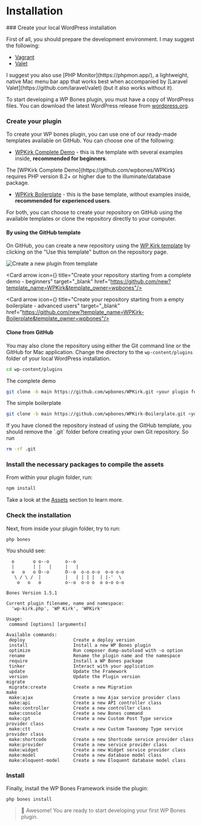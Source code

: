 
# Installation

<Steps>
### Create your local WordPress installation

First of all, you should prepare the development environment. I may suggest the following:

-  [Vagrant](https://github.com/gfazioli/VagrantUbuntu)
-  [Valet](https://laravel.com/docs/10.x/valet)

<Callout type="info" emoji="💡">
I suggest you also use [PHP Monitor](https://phpmon.app/), a lightweight, native Mac menu bar app that works best when accompanied by [Laravel Valet](https://github.com/laravel/valet) (but it also works without it).
</Callout>

To start developing a WP Bones plugin, you must have a copy of WordPress files. You can download the latest WordPress release from [wordpress.org](http://wordpress.org).

### Create your plugin

To create your WP bones plugin, you can use one of our ready-made templates available on GitHub. You can choose one of the following:

-  [WPKirk Complete Demo](https://github.com/wpbones/WPKirk) - this is the template with several examples inside, **recommended for beginners**.

<Callout type="warning">
The [WPKirk Complete Demo](https://github.com/wpbones/WPKirk) requires PHP version 8.2+ or higher due to the illuminate/database package.
</Callout>

-  [WPKirk Boilerplate](https://github.com/wpbones/WPKirk-Boilerplate) - this is the base template, without examples inside, **recommended for experienced users**.

For both, you can choose to create your repository on GitHub using the available templates or clone the repository directly to your computer.

#### By using the GitHub template

On GitHub, you can create a new repository using the [WP Kirk template](https://github.com/wpbones/WPKirk) by clicking on the "Use this template" button on the repository page.

![Create a new plugin from template](./github-template.png)

<Cards num={1}>

<Card arrow icon={<IconBrandGithub />} title="Create your repository starting from a complete demo - beginners" target="\_blank" href="https://github.com/new?template_name=WPKirk&template_owner=wpbones"/>

<Card arrow icon={<IconBrandGithub />} title="Create your repository starting from a empty boilerplate - advanced users" target="\_blank" href="https://github.com/new?template_name=WPKirk-Boilerplate&template_owner=wpbones"/>

</Cards>

#### Clone from GitHub

You may also clone the repository using either the Git command line or the GitHub for Mac application.
Change the directory to the `wp-content/plugins` folder of your local WordPress installation.

```sh copy
cd wp-content/plugins
```

The complete demo

```sh copy
git clone -b main https://github.com/wpbones/WPKirk.git <your plugin folder>
```

The simple boilerplate

```sh copy
git clone -b main https://github.com/wpbones/WPKirk-Boilerplate.git <your plugin folder>
```

<Callout type="warning">
If you have cloned the repository instead of using the GitHub template, you should remove the `.git` folder before creating your own Git repository.
So run

```sh copy
rm -rf .git
```

</Callout>

### Install the necessary packages to compile the assets

From within your plugin folder, run:

```sh npm2yarn
npm install
```

Take a look at the [Assets](assets) section to learn more.

### Check the installation

Next, from inside your plugin folder, try to run:

```shell copy
php bones
```

You should see:

```shell copy
  o       o o--o      o--o
  |       | |   |     |   |
  o   o   o O--o      O--o  o-o o-o  o-o o-o
   \ / \ /  |         |   | | | |  | |-'  \
    o   o   o         o--o  o-o o  o o-o o-o

Bones Version 1.5.1

Current plugin filename, name and namespace:
  'wp-kirk.php', 'WP Kirk', 'WPKirk'

Usage:
 command [options] [arguments]

Available commands:
 deploy                  Create a deploy version
 install                 Install a new WP Bones plugin
 optimize                Run composer dump-autoload with -o option
 rename                  Rename the plugin name and the namespace
 require                 Install a WP Bones package
 tinker                  Interact with your application
 update                  Update the Framework
 version                 Update the Plugin version
migrate
 migrate:create          Create a new Migration
make
 make:ajax               Create a new Ajax service provider class
 make:api                Create a new API controller class
 make:controller         Create a new controller class
 make:console            Create a new Bones command
 make:cpt                Create a new Custom Post Type service provider class
 make:ctt                Create a new Custom Taxonomy Type service provider class
 make:shortcode          Create a new Shortcode service provider class
 make:provider           Create a new service provider class
 make:widget             Create a new Widget service provider class
 make:model              Create a new database model class
 make:eloquent-model     Create a new Eloquent database model class
```

### Install

Finally, install the WP Bones Framework inside the plugin:

```shell copy
php bones install
```

> 👏 Awesome! You are ready to start developing your first WP Bones plugin.

</Steps>
